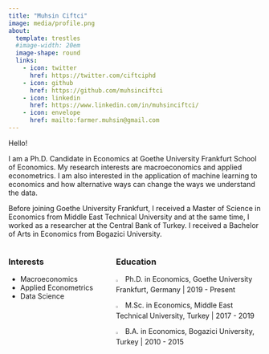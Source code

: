 ```yaml
---
title: "Muhsin Ciftci"
image: media/profile.png
about:
  template: trestles
  #image-width: 20em
  image-shape: round
  links:
    - icon: twitter
      href: https://twitter.com/ciftciphd
    - icon: github
      href: https://github.com/muhsinciftci
    - icon: linkedin
      href: https://www.linkedin.com/in/muhsinciftci/
    - icon: envelope
      href: mailto:farmer.muhsin@gmail.com
---
```


:::{.column-page-left}
Hello!

I am a Ph.D. Candidate in Economics at Goethe University Frankfurt School of Economics. My research interests are macroeconomics and applied econometrics. I am also interested in the application of machine learning to economics and how alternative ways can change the ways we understand the data.

Before joining Goethe University Frankfurt, I received a Master of Science in Economics from Middle East Technical University and at the same time, I worked as a researcher at the Central Bank of Turkey. I received a Bachelor of Arts in Economics from Bogazici University.


:::: {.columns}

::: {.column width="40%"}
### Interests
* Macroeconomics
* Applied Econometrics
* Data Science
:::

::: {.column width="60%"}
### Education
![](media/cap.png){width=5%}
Ph.D. in Economics, Goethe University Frankfurt, Germany | 2019 - Present
    
![](media/cap.png){width=5%} M.Sc. in Economics, Middle East Technical University, Turkey | 2017 - 2019

![](media/cap.png){width=5%} B.A. in Economics, Bogazici University, Turkey | 2010 - 2015
:::

::::

:::

